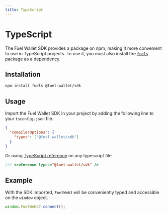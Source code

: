 ```yaml
---
title: TypeScript
---
```


# TypeScript

The Fuel Wallet SDK provides a package on npm, making it more convenient to use in TypeScript projects.
To use it, you must also install the [`fuels`](https://www.npmjs.com/package/fuels) package as a dependency.

## Installation

```bash
npm install fuels @fuel-wallet/sdk
```

## Usage

Import the Fuel Wallet SDK in your project by adding the following line to your `tsconfig.json` file.

```json
{
  "compilerOptions": {
    "types": ["@fuel-wallet/sdk"]
  }
}
```

Or using [TypeScript reference](https://www.typescriptlang.org/docs/handbook/triple-slash-directives.html) on any typescript file.

```ts
/// <reference types="@fuel-wallet/sdk" />
```

## Example

With the SDK imported, `FuelWeb3` will be conveniently typed and accessible on the `window` object.

```ts
window.FuelWeb3?.connect();
```
